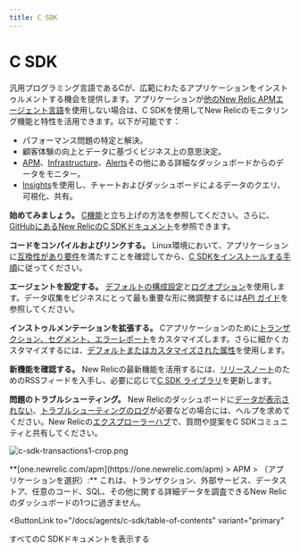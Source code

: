 ```yaml
---
title: C SDK
---
```


# C SDK

汎用プログラミング言語であるCが、広範にわたるアプリケーションをインストゥルメントする機会を提供します。アプリケーションが[他のNew Relic APMエージェント言語](/docs/using-new-relic/welcome-new-relic/getting-started/glossary#agent)を使用しない場合は、C SDKを使用してNew Relicのモニタリング機能と特性を活用できます。以下が可能です：

* パフォーマンス問題の特定と解決。
* 顧客体験の向上とデータに基づくビジネス上の意思決定。
* [APM](/docs/apm/new-relic-apm/getting-started/introduction-new-relic-apm)、[Infrastructure](/docs/infrastructure/new-relic-infrastructure/getting-started/introduction-new-relic-infrastructure)、[Alerts](/docs/alerts/new-relic-alerts/getting-started/introduction-new-relic-alerts)その他にある詳細なダッシュボードからのデータをモニター。
* [Insights](/docs/insights/using-insights-ui/getting-started/introduction-new-relic-insights)を使用し、チャートおよびダッシュボードによるデータのクエリ、可視化、共有。

<Icon
  name="fe-terminal"
  size="2em"
/>

**始めてみましょう。** [C機能](/docs/introduction-c-sdk)と立ち上げの方法を参照してください。さらに、[GitHubにあるNew RelicのC SDKドキュメント](https://newrelic.github.io/c-sdk/index.html)を参照できます。

<Icon
  name="fe-list"
  size="2em"
/>

**コードをコンパイルおよびリンクする。** Linux環境において、アプリケーションに[互換性があり要件](/docs/agents/c-sdk/get-started/c-sdk-compatibility-requirements)を満たすことを確認してから、[C SDKをインストールする手順](/docs/install-c-sdk-compile-link-your-code)に従ってください。

<Icon
  name="fe-settings"
  size="2em"
/>

**エージェントを設定する。** [デフォルトの構成設定](/docs/agents/c-sdk/install-configure/c-sdk-configuration)と[ログオプション](/docs/install-c-sdk-compile-link-your-code#logging)を使用します。データ収集をビジネスにとって最も重要な形に微調整するには[API ガイド](/docs/agents/c-sdk/instrumentation/guide-using-c-sdk-api)を参照してください。

<Icon
  name="fe-tool"
  size="2em"
/>

**インストゥルメンテーションを拡張する。** Cアプリケーションのために[トランザクション、セグメント、エラーレポート](/docs/agents/c-sdk/instrumentation/instrument-your-app-c-sdk)をカスタマイズします。さらに細かくカスタマイズするには、[デフォルトまたはカスタマイズされた属性](/docs/agents/c-sdk/instrumentation/use-default-or-custom-attributes-c-sdk)を使用します。

<Icon
  name="fe-database"
  size="2em"
/>

**新機能を確認する。** New Relicの最新機能を活用するには、[リリースノート](/docs/release-notes/agent-release-notes/c-sdk-release-notes)のためのRSSフィードを入手し、必要に応じて[C SDK ライブラリ](/docs/agents/c-sdk/install-configure/update-your-c-sdk-library)を更新します。

<Icon
  name="fe-life-buoy"
  size="2em"
/>

**問題のトラブルシューティング。** New Relicのダッシュボードに[データが表示されない](/docs/agents/c-sdk/troubleshooting/no-data-appears-c)、[トラブルシューティングのログ](/docs/generate-logs-troubleshooting-c-sdk)が必要などの場合には、ヘルプを求めてください。New Relicの[エクスプローラーハブ](https://discuss.newrelic.com/tags/cagent)で、質問や提案をC SDKコミュニティと共有してください。

![c-sdk-transactions1-crop.png](https://docs-staging.newrelic.com/sites/default/files/thumbnails/image/c-sdk-transactions1-crop_1.png "c-sdk-transactions1-crop.png")

<figcaption>
  **[one.newrelic.com/apm](https://one.newrelic.com/apm) > APM > （アプリケーションを選択）:** これは、トランザクション、外部サービス、データストア、任意のコード、SQL、その他に関する詳細データを調査できるNew Relicのダッシュボードの1つに過ぎません。
</figcaption>

<ButtonLink
  to="/docs/agents/c-sdk/table-of-contents"
  variant="primary"
>
  すべてのC SDKドキュメントを表示する
</ButtonLink>
